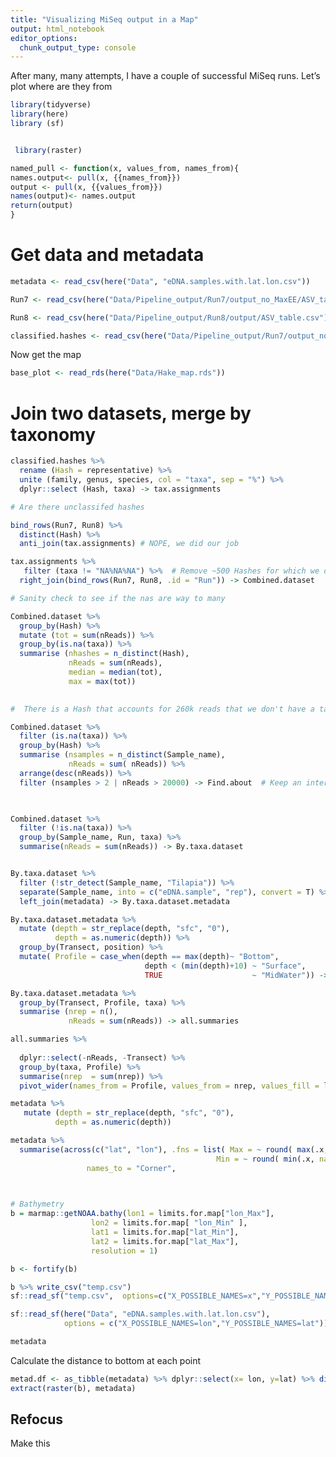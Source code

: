 ```yaml
---
title: "Visualizing MiSeq output in a Map"
output: html_notebook
editor_options: 
  chunk_output_type: console
---
```


After many, many attempts, I have a couple of successful MiSeq runs. Let's plot where are they from

```r
library(tidyverse)
library(here)
library (sf)


 library(raster)

named_pull <- function(x, values_from, names_from){
names.output<- pull(x, {{names_from}})
output <- pull(x, {{values_from}})
names(output)<- names.output
return(output)
}

```

# Get data and metadata

```r
metadata <- read_csv(here("Data", "eDNA.samples.with.lat.lon.csv"))

Run7 <- read_csv(here("Data/Pipeline_output/Run7/output_no_MaxEE/ASV_table.csv"))

Run8 <- read_csv(here("Data/Pipeline_output/Run8/output/ASV_table.csv"))

classified.hashes <- read_csv(here("Data/Pipeline_output/Run7/output_no_MaxEE/All.hash.classified.csv"))
```

Now get the map

```r


base_plot <- read_rds(here("Data/Hake_map.rds"))

```

# Join two datasets, merge by taxonomy
```r
classified.hashes %>% 
  rename (Hash = representative) %>% 
  unite (family, genus, species, col = "taxa", sep = "%") %>% 
  dplyr::select (Hash, taxa) -> tax.assignments

# Are there unclassifed hashes

bind_rows(Run7, Run8) %>% 
  distinct(Hash) %>% 
  anti_join(tax.assignments) # NOPE, we did our job

tax.assignments %>% 
   filter (taxa != "NA%NA%NA") %>%  # Remove ~500 Hashes for which we don't know even the family
  right_join(bind_rows(Run7, Run8, .id = "Run")) -> Combined.dataset

# Sanity check to see if the nas are way to many

Combined.dataset %>% 
  group_by(Hash) %>% 
  mutate (tot = sum(nReads)) %>% 
  group_by(is.na(taxa)) %>% 
  summarise (nhashes = n_distinct(Hash),
             nReads = sum(nReads),
             median = median(tot),
             max = max(tot))

  
#  There is a Hash that accounts for 260k reads that we don't have a taxonomy for it

Combined.dataset %>% 
  filter (is.na(taxa)) %>% 
  group_by(Hash) %>% 
  summarise (nsamples = n_distinct(Sample_name),
             nReads = sum( nReads)) %>% 
  arrange(desc(nReads)) %>% 
  filter (nsamples > 2 | nReads > 20000) -> Find.about  # Keep an interest on things that show up either more than twice, or more than 20k reads
  


Combined.dataset %>% 
  filter (!is.na(taxa)) %>% 
  group_by(Sample_name, Run, taxa) %>% 
  summarise(nReads = sum(nReads)) -> By.taxa.dataset


By.taxa.dataset %>% 
  filter (!str_detect(Sample_name, "Tilapia")) %>% 
  separate(Sample_name, into = c("eDNA.sample", "rep"), convert = T) %>% 
  left_join(metadata) -> By.taxa.dataset.metadata

By.taxa.dataset.metadata %>% 
  mutate (depth = str_replace(depth, "sfc", "0"),
          depth = as.numeric(depth)) %>% 
  group_by(Transect, position) %>% 
  mutate( Profile = case_when(depth == max(depth)~ "Bottom",
                              depth < (min(depth)+10) ~ "Surface",
                              TRUE                    ~ "MidWater")) -> By.taxa.dataset.metadata

By.taxa.dataset.metadata %>% 
  group_by(Transect, Profile, taxa) %>% 
  summarise (nrep = n(),
             nReads = sum(nReads)) -> all.summaries

all.summaries %>% 
  
  dplyr::select(-nReads, -Transect) %>% 
  group_by(taxa, Profile) %>%
  summarise(nrep  = sum(nrep)) %>% 
  pivot_wider(names_from = Profile, values_from = nrep, values_fill = list(nrep = 0)) 

```

```r
metadata %>% 
   mutate (depth = str_replace(depth, "sfc", "0"),
          depth = as.numeric(depth))

metadata %>% 
  summarise(across(c("lat", "lon"), .fns = list( Max = ~ round( max(.x, na.rm = T) + 1,0) ,
                                              Min = ~ round( min(.x, na.rm = T) - 1,0)))) %>% pivot_longer(cols = everything(),
                 names_to = "Corner",
                                                                                               values_to = "Coordinates") %>% named_pull(Coordinates, Corner)-> limits.for.map


# Bathymetry
b = marmap::getNOAA.bathy(lon1 = limits.for.map["lon_Max"],
                  lon2 = limits.for.map[ "lon_Min" ],
                  lat1 = limits.for.map["lat_Min"], 
                  lat2 = limits.for.map["lat_Max"], 
                  resolution = 1)

b <- fortify(b)

b %>% write_csv("temp.csv")
sf::read_sf("temp.csv",  options=c("X_POSSIBLE_NAMES=x","Y_POSSIBLE_NAMES=y")) -> b

sf::read_sf(here("Data", "eDNA.samples.with.lat.lon.csv"),
            options = c("X_POSSIBLE_NAMES=lon","Y_POSSIBLE_NAMES=lat")) -> metadata

metadata
```

Calculate the distance to bottom at each point
```r
metad.df <- as_tibble(metadata) %>% dplyr::select(x= lon, y=lat) %>% distinct() %>% rownames_to_column("FID")
extract(raster(b), metadata)
```


## Refocus

Make this 
